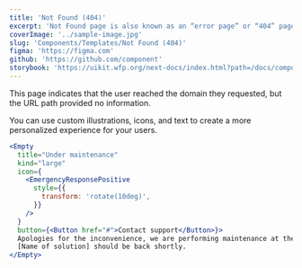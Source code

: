 ```yaml
---
title: 'Not Found (404)'
excerpt: 'Not Found page is also known as an “error page” or “404” page.'
coverImage: '../sample-image.jpg'
slug: 'Components/Templates/Not Found (404)'
figma: 'https://figma.com'
github: 'https://github.com/component'
storybook: 'https://uikit.wfp.org/next-docs/index.html?path=/docs/components-button--button-regular'
---
```


This page indicates that the user reached the domain they requested, but the URL path provided no information.

You can use custom illustrations, icons, and text to create a more personalized experience for your users.

```jsx live
<Empty
  title="Under maintenance"
  kind="large"
  icon={
    <EmergencyResponsePositive
      style={{
        transform: 'rotate(10deg)',
      }}
    />
  }
  button={<Button href="#">Contact support</Button>}>
  Apologies for the inconvenience, we are performing maintenance at the moment.
  [Name of solution] should be back shortly.
</Empty>
```
